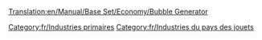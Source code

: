 [[Translation:en/Manual/Base Set/Economy/Bubble Generator]]

{{fr/Industries|image=BubbleGenerator.png
|nom=Générateur de bulles
|climats=[[fr/Manual/Climat#Pays des jouets|Pays des jouets]]
|accepte=Rien
|produit=[[fr/Bulle|Bulle]]
|notes=Absent des autres [[fr/Manual/Climat|climats]].
}}

[[Category:fr/Industries primaires]]
[[Category:fr/Industries du pays des jouets]]